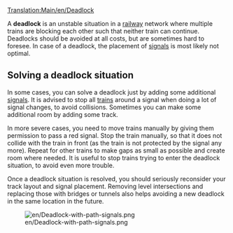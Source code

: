 [[Translation:Main/en/Deadlock]]

A '''deadlock''' is an unstable situation in a [[Main/en/Railway construction|railway]] network where multiple trains are blocking each other such that neither train can continue. Deadlocks should be avoided at all costs, but are sometimes hard to foresee. In case of a deadlock, the placement of [[Main/en/Signals|signals]] is most likely not optimal.

== Solving a deadlock situation ==

In some cases, you can solve a deadlock just by adding some additional [[Main/en/Signals|signal]]s. It is advised to stop all [[Main/en/Trains|train]]s around a signal when doing a lot of signal changes, to avoid collisions. Sometimes you can make some additional room by adding some track.

In more severe cases, you need to move trains manually by giving them permission to pass a red signal. Stop the train manually, so that it does not collide with the train in front (as the train is not protected by the signal any more). Repeat for other trains to make gaps as small as possible and create room where needed. It is useful to stop trains trying to enter the deadlock situation, to avoid even more trouble.

Once a deadlock situation is resolved, you should seriously reconsider your track layout and signal placement. Removing level intersections and replacing those with bridges or tunnels also helps avoiding a new deadlock in the same location in the future.

[[File:en/Deadlock-with-path-signals.png]]